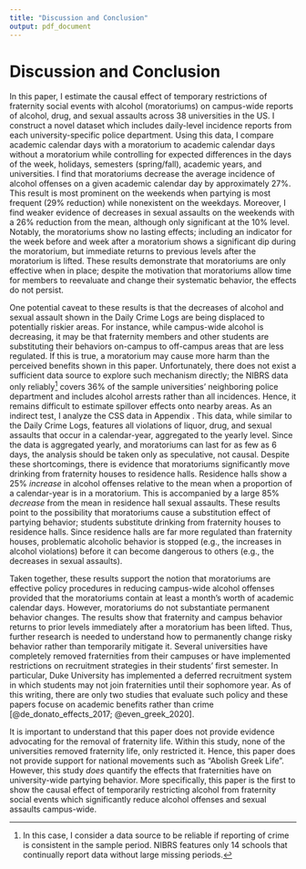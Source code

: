 ```yaml
---
title: "Discussion and Conclusion"
output: pdf_document
---
```


<!-- ```{r setup, include=FALSE} -->
<!-- knitr::opts_chunk$set(echo = TRUE) -->
<!-- ``` -->

# Discussion and Conclusion \label{section:conclusion}

In this paper, I estimate the causal effect of temporary restrictions of fraternity social events with alcohol (moratoriums) on campus-wide reports of alcohol, drug, and sexual assaults across 38 universities in the US. I construct a novel dataset which includes daily-level incidence reports from each university-specific police department. Using this data, I compare academic calendar days with a moratorium to academic calendar days without a moratorium while controlling for expected differences in the days of the week, holidays, semesters (spring/fall), academic years, and universities. I find that moratoriums decrease the average incidence of alcohol offenses on a given academic calendar day by approximately 27%. This result is most prominent on the weekends when partying is most frequent (29% reduction) while nonexistent on the weekdays. Moreover, I find weaker evidence of decreases in sexual assaults on the weekends with a 26% reduction from the mean, although only significant at the 10% level. Notably, the moratoriums show no lasting effects; including an indicator for the week before and week after a moratorium shows a significant dip during the moratorium, but immediate returns to previous levels after the moratorium is lifted. These results demonstrate that moratoriums are only effective when in place; despite the motivation that moratoriums allow time for members to reevaluate and change their systematic behavior, the effects do not persist. 

One potential caveat to these results is that the decreases of alcohol and sexual assault shown in the Daily Crime Logs are being displaced to potentially riskier areas. For instance, while campus-wide alcohol is decreasing, it may be that fraternity members and other students are substituting their behaviors on-campus to off-campus areas that are less regulated. If this is true, a moratorium may cause more harm than the perceived benefits shown in this paper. Unfortunately, there does not exist a sufficient data source to explore such mechanism directly; the NIBRS data only reliably^[In this case, I consider a data source to be reliable if reporting of crime is consistent in the sample period. NIBRS features only 14 schools that continually report data without large missing periods.] covers 36% of the sample universities' neighboring police department and includes alcohol arrests rather than all incidences. Hence, it remains difficult to estimate spillover effects onto nearby areas. As an indirect test, I analyze the CSS data in Appendix \ref{section:spillovers}. This data, while similar to the Daily Crime Logs, features all violations of liquor, drug, and sexual assaults that occur in a calendar-year, aggregated to the yearly level. Since the data is aggregated yearly, and moratoriums can last for as few as 6 days, the analysis should be taken only as speculative, not causal. Despite these shortcomings, there is evidence that moratoriums significantly move drinking from fraternity houses to residence halls. Residence halls show a 25% *increase* in alcohol offenses relative to the mean when a proportion of a calendar-year is in a moratorium. This is accompanied by a large 85% *decrease* from the mean in residence hall sexual assaults. These results point to the possibility that moratoriums cause a substitution effect of partying behavior; students substitute drinking from fraternity houses to residence halls. Since residence halls are far more regulated than fraternity houses, problematic alcoholic behavior is stopped (e.g., the increases in alcohol violations) before it can become dangerous to others (e.g., the decreases in sexual assaults). 

Taken together, these results support the notion that moratoriums are effective policy procedures in reducing campus-wide alcohol offenses provided that the moratoriums contain at least a month's worth of academic calendar days. However, moratoriums do not substantiate permanent behavior changes. The results show that fraternity and campus behavior returns to prior levels immediately after a moratorium has been lifted. Thus, further research is needed to understand how to permanently change risky behavior rather than temporarily mitigate it. Several universities have completely removed fraternities from their campuses or have implemented restrictions on recruitment strategies in their students' first semester. In particular, Duke University has implemented a deferred recruitment system in which students may not join fraternities until their sophomore year. As of this writing, there are only two studies that evaluate such policy and these papers focuse on academic benefits rather than crime [@de_donato_effects_2017; @even_greek_2020].


It is important to understand that this paper does not provide evidence advocating for the removal of fraternity life. Within this study, none of the universities removed fraternity life, only restricted it. Hence, this paper does not provide support for national movements such as "Abolish Greek Life".  However, this study *does* quantify the effects that fraternities have on university-wide partying behavior. More specifically, this paper is the first to show the causal effect of temporarily restricting alcohol from fraternity social events which significantly reduce alcohol offenses and sexual assaults campus-wide. 




